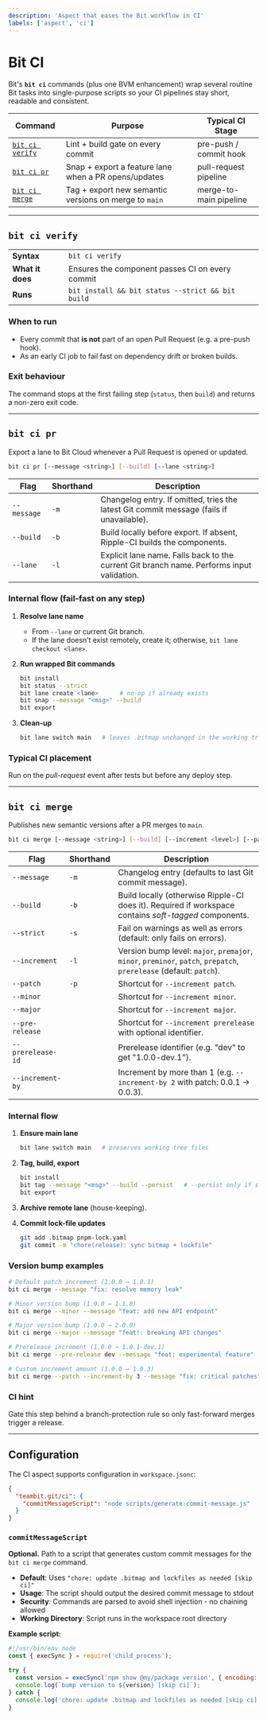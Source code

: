 ```yaml
---
description: 'Aspect that eases the Bit workflow in CI'
labels: ['aspect', 'ci']
---
```


# Bit CI

Bit's **`bit ci`** commands (plus one BVM enhancement) wrap several routine Bit tasks into single-purpose scripts so your CI pipelines stay short, readable and consistent.

| Command                           | Purpose                                               | Typical CI Stage       |
| --------------------------------- | ----------------------------------------------------- | ---------------------- |
| [`bit ci verify`](#bit-ci-verify) | Lint + build gate on every commit                     | pre-push / commit hook |
| [`bit ci pr`](#bit-ci-pr)         | Snap + export a feature lane when a PR opens/updates  | pull-request pipeline  |
| [`bit ci merge`](#bit-ci-merge)   | Tag + export new semantic versions on merge to `main` | merge-to-main pipeline |

---

## `bit ci verify`

|                  |                                                   |
| ---------------- | ------------------------------------------------- |
| **Syntax**       | `bit ci verify`                                   |
| **What it does** | Ensures the component passes CI on every commit   |
| **Runs**         | `bit install && bit status --strict && bit build` |

### When to run

- Every commit that **is not** part of an open Pull Request (e.g. a pre-push hook).
- As an early CI job to fail fast on dependency drift or broken builds.

### Exit behaviour

The command stops at the first failing step (`status`, then `build`) and returns a non-zero exit code.

---

## `bit ci pr`

Export a lane to Bit Cloud whenever a Pull Request is opened or updated.

```bash
bit ci pr [--message <string>] [--build] [--lane <string>]
```

| Flag        | Shorthand | Description                                                                               |
| ----------- | --------- | ----------------------------------------------------------------------------------------- |
| `--message` | `-m`      | Changelog entry. If omitted, tries the latest Git commit message (fails if unavailable).  |
| `--build`   | `-b`      | Build locally before export. If absent, Ripple-CI builds the components.                  |
| `--lane`    | `-l`      | Explicit lane name. Falls back to the current Git branch name. Performs input validation. |

### Internal flow (fail-fast on any step)

1. **Resolve lane name**
   - From `--lane` or current Git branch.
   - If the lane doesn’t exist remotely, create it; otherwise, `bit lane checkout <lane>`.
2. **Run wrapped Bit commands**

   ```bash
   bit install
   bit status --strict
   bit lane create <lane>      # no-op if already exists
   bit snap --message "<msg>" --build
   bit export
   ```

3. **Clean-up**

   ```bash
   bit lane switch main   # leaves .bitmap unchanged in the working tree
   ```

### Typical CI placement

Run on the _pull-request_ event after tests but before any deploy step.

---

## `bit ci merge`

Publishes new semantic versions after a PR merges to `main`.

```bash
bit ci merge [--message <string>] [--build] [--increment <level>] [--patch|--minor|--major] [--increment-by <number>]
```

| Flag              | Shorthand | Description                                                                                                         |
| ----------------- | --------- | ------------------------------------------------------------------------------------------------------------------- |
| `--message`       | `-m`      | Changelog entry (defaults to last Git commit message).                                                              |
| `--build`         | `-b`      | Build locally (otherwise Ripple-CI does it). Required if workspace contains _soft-tagged_ components.               |
| `--strict`        | `-s`      | Fail on warnings as well as errors (default: only fails on errors).                                                 |
| `--increment`     | `-l`      | Version bump level: `major`, `premajor`, `minor`, `preminor`, `patch`, `prepatch`, `prerelease` (default: `patch`). |
| `--patch`         | `-p`      | Shortcut for `--increment patch`.                                                                                   |
| `--minor`         |           | Shortcut for `--increment minor`.                                                                                   |
| `--major`         |           | Shortcut for `--increment major`.                                                                                   |
| `--pre-release`   |           | Shortcut for `--increment prerelease` with optional identifier.                                                     |
| `--prerelease-id` |           | Prerelease identifier (e.g. "dev" to get "1.0.0-dev.1").                                                            |
| `--increment-by`  |           | Increment by more than 1 (e.g. `--increment-by 2` with patch: 0.0.1 → 0.0.3).                                       |

### Internal flow

1. **Ensure main lane**

   ```bash
   bit lane switch main   # preserves working tree files
   ```

2. **Tag, build, export**

   ```bash
   bit install
   bit tag --message "<msg>" --build --persist   # --persist only if soft tags exist
   bit export
   ```

3. **Archive remote lane** (house-keeping).
4. **Commit lock-file updates**

   ```bash
   git add .bitmap pnpm-lock.yaml
   git commit -m "chore(release): sync bitmap + lockfile"
   ```

### Version bump examples

```bash
# Default patch increment (1.0.0 → 1.0.1)
bit ci merge --message "fix: resolve memory leak"

# Minor version bump (1.0.0 → 1.1.0)
bit ci merge --minor --message "feat: add new API endpoint"

# Major version bump (1.0.0 → 2.0.0)
bit ci merge --major --message "feat!: breaking API changes"

# Prerelease increment (1.0.0 → 1.0.1-dev.1)
bit ci merge --pre-release dev --message "feat: experimental feature"

# Custom increment amount (1.0.0 → 1.0.3)
bit ci merge --patch --increment-by 3 --message "fix: critical patches"
```

### CI hint

Gate this step behind a branch-protection rule so only fast-forward merges trigger a release.

---

## Configuration

The CI aspect supports configuration in `workspace.jsonc`:

```json
{
  "teambit.git/ci": {
    "commitMessageScript": "node scripts/generate-commit-message.js"
  }
}
```

### `commitMessageScript`

**Optional.** Path to a script that generates custom commit messages for the `bit ci merge` command.

- **Default**: Uses `"chore: update .bitmap and lockfiles as needed [skip ci]"`
- **Usage**: The script should output the desired commit message to stdout
- **Security**: Commands are parsed to avoid shell injection - no chaining allowed
- **Working Directory**: Script runs in the workspace root directory

**Example script:**

```javascript
#!/usr/bin/env node
const { execSync } = require('child_process');

try {
  const version = execSync('npm show @my/package version', { encoding: 'utf8' }).trim();
  console.log(`bump version to ${version} [skip ci]`);
} catch {
  console.log('chore: update .bitmap and lockfiles as needed [skip ci]');
}
```
